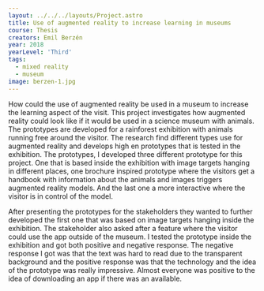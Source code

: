 ---
layout: ../../../layouts/Project.astro
title: Use of augmented reality to increase learning in museums
course: Thesis
creators: Emil Berzén
year: 2018
yearLevel: 'Third'
tags:
  - mixed reality
  - museum
image: berzen-1.jpg
---

How could the use of augmented reality be used in a museum to increase the learning aspect of the visit. This project investigates how augmented reality could look like if it would be used in a science museum with animals. The prototypes are developed for a rainforest exhibition with animals running free around the visitor. The research find different types use for augmented reality and develops high en prototypes that is tested in the exhibition. The prototypes, I developed three different prototype for this project. One that is based inside the exhibition with image targets hanging in different places, one brochure inspired prototype where the visitors get a handbook with information about the animals and images triggers augmented reality models. And the last one a more interactive where the visitor is in control of the model.

<MauVideo id="0_6btr8o45" />


After presenting the prototypes for the stakeholders they wanted to further developed the first one that was based on image targets hanging inside the exhibition. The stakeholder also asked after a feature where the visitor could use the app outside of the museum. I tested the prototype inside the exhibition and got both positive and negative response. The negative response I got was that the text was hard to read due to the transparent background and the positive response was that the technology and the idea of the prototype was really impressive. Almost everyone was positive to the idea of downloading an app if there was an available.

<MauVideo id="0_o27wognn" />

